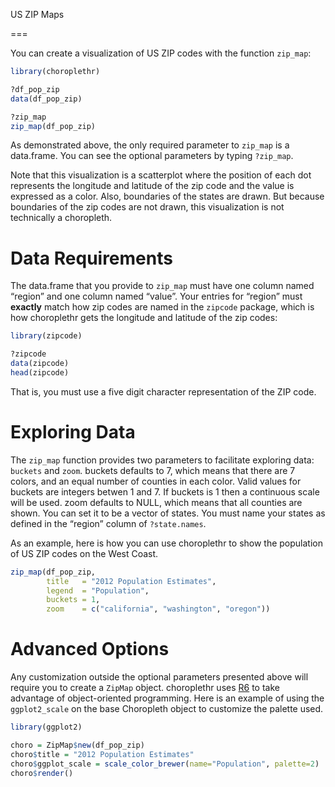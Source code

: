 <!--
  %\VignetteEngine{knitr}
%\VignetteIndexEntry{d) US ZIP Maps}
-->

US ZIP Maps

===

You can create a visualization of US ZIP codes with the function `zip_map`:

```r
library(choroplethr)

?df_pop_zip
data(df_pop_zip)

?zip_map
zip_map(df_pop_zip)
```

As demonstrated above, the only required parameter to `zip_map` is a data.frame.  You can see the optional parameters by typing `?zip_map`.  

Note that this visualization is a scatterplot where the position of each dot represents the longitude and latitude of the zip code and the value is expressed as a color. Also, boundaries of the states are drawn. But because boundaries of the zip codes are not drawn, this visualization is not technically a choropleth.

# Data Requirements

The data.frame that you provide to `zip_map` must have one column named "region" and one column named "value". Your entries for "region" must **exactly** match how zip codes are named in the `zipcode` package, which is how choroplethr gets the longitude and latitude of the zip codes:

```r
library(zipcode)

?zipcode
data(zipcode)
head(zipcode)
```

That is, you must use a five digit character representation of the ZIP code.

# Exploring Data

The `zip_map` function provides two parameters to facilitate exploring data: `buckets` and `zoom`.  buckets defaults to 7, which means that there are 7 colors, and an equal number of counties in each color. Valid values for buckets are integers betwen 1 and 7. If buckets is 1 then a continuous scale will be used. zoom defaults to NULL, which means that all counties are shown. You can set it to be a vector of states. You must name your states as defined in the "region" column of `?state.names`.  

As an example, here is how you can use choroplethr to show the population of US ZIP codes on the West Coast.

```r
zip_map(df_pop_zip,
        title   = "2012 Population Estimates",
        legend  = "Population",
        buckets = 1,
        zoom    = c("california", "washington", "oregon"))
```

# Advanced Options

Any customization outside the optional parameters presented above will require you to create a `ZipMap` object.  choroplethr uses [R6](https://github.com/wch/R6) to take advantage of object-oriented programming.  Here is an example of using the `ggplot2_scale` on the base Choropleth object to customize the palette used.

```r
library(ggplot2)

choro = ZipMap$new(df_pop_zip)
choro$title = "2012 Population Estimates"
choro$ggplot_scale = scale_color_brewer(name="Population", palette=2)
choro$render()
```
